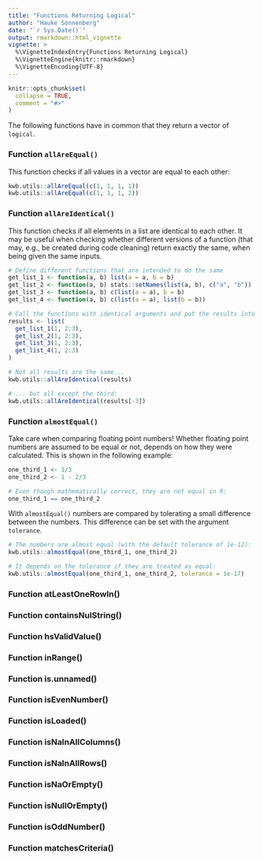 ```yaml
---
title: "Functions Returning Logical"
author: "Hauke Sonnenberg"
date: "`r Sys.Date()`"
output: rmarkdown::html_vignette
vignette: >
  %\VignetteIndexEntry{Functions Returning Logical}
  %\VignetteEngine{knitr::rmarkdown}
  %\VignetteEncoding{UTF-8}
---
```


```r
knitr::opts_chunk$set(
  collapse = TRUE,
  comment = "#>"
)
```

The following functions have in common that they return a vector of `logical`.

### Function `allAreEqual()`

This function checks if all values in a vector are equal to each other:

```r
kwb.utils::allAreEqual(c(1, 1, 1, 1))
kwb.utils::allAreEqual(c(1, 1, 1, 2))
```

### Function `allAreIdentical()`

This function checks if all elements in a list are identical to each other. It
may be useful when checking whether different versions of a function (that may,
e.g., be created during code cleaning) return exactly the same, when being given
the same inputs.

```r
# Define different functions that are intended to do the same
get_list_1 <- function(a, b) list(a = a, b = b)
get_list_2 <- function(a, b) stats::setNames(list(a, b), c("a", "b"))
get_list_3 <- function(a, b) c(list(a = a), b = b)
get_list_4 <- function(a, b) c(list(a = a), list(b = b))

# Call the functions with identical arguments and put the results into a list
results <- list(
  get_list_1(1, 2:3), 
  get_list_2(1, 2:3), 
  get_list_3(1, 2:3),
  get_list_4(1, 2:3)
)

# Not all results are the same...
kwb.utils::allAreIdentical(results)

# ... but all except the third:
kwb.utils::allAreIdentical(results[-3])
```

### Function `almostEqual()`

Take care when comparing floating point numbers! Whether floating point numbers
are assumed to be equal or not, depends on how they were calculated. This is 
shown in the following example:

```r
one_third_1 <- 1/3
one_third_2 <- 1 - 2/3

# Even though mathematically correct, they are not equal in R:
one_third_1 == one_third_2
```

With `almostEqual()` numbers are compared by tolerating a small difference 
between the numbers. This difference can be set with the argument `tolerance`.

```r
# The numbers are almost equal (with the default tolerance of 1e-12):
kwb.utils::almostEqual(one_third_1, one_third_2)

# It depends on the tolerance if they are treated as equal:
kwb.utils::almostEqual(one_third_1, one_third_2, tolerance = 1e-17)
```


### Function atLeastOneRowIn()
### Function containsNulString()
### Function hsValidValue()
### Function inRange()
### Function is.unnamed()
### Function isEvenNumber()
### Function isLoaded()
### Function isNaInAllColumns()
### Function isNaInAllRows()
### Function isNaOrEmpty()
### Function isNullOrEmpty()
### Function isOddNumber()
### Function matchesCriteria()
